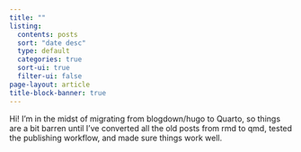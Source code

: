 ```yaml
---
title: ""
listing:
  contents: posts
  sort: "date desc"
  type: default
  categories: true
  sort-ui: true
  filter-ui: false
page-layout: article
title-block-banner: true
---
```


Hi! I'm in the midst of migrating from blogdown/hugo to Quarto, so things are a bit barren until I've converted all the old posts from rmd to qmd, tested the publishing workflow, and made sure things work well.
